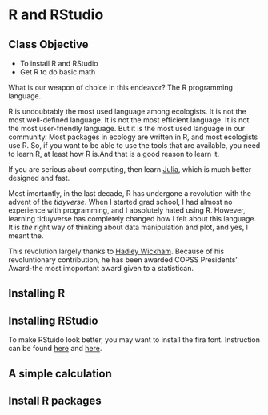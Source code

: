 # R and RStudio

::: {.callout-note}
## Class Objective
- To install R and RStudio
- Get R to do basic math
:::

What is our weapon of choice in this endeavor?  The R programming language. 

R is undoubtably the most used language among ecologists. It is not the most well-defined language. It is not the most efficient language. It is not the most user-friendly language. But it is the most used language in our community. Most packages in ecology are written in R, and most ecologists use R. So, if you want to be able to use the tools that are available, you need to learn R, at least how R is.And that is a good reason to learn it.

::: {.callout-tip}
If you are serious about computing, then learn [Julia](https://julialang.org/), which is much better designed and fast. 
:::

Most imortantly, in the last decade, R has undergone a revolution with the advent of the *tidyverse*. When I started grad school, I had almost no experience with programming, and I absolutely hated using R. However, learning tiduyverse has completely changed how I felt about this language. It is *the* right way of thinking about data manipulation and plot, and yes, I meant the.

This revolution largely thanks to [Hadley Wickham](https://hadley.nz/). Because of his revoluntionary contribution, he has been awarded COPSS Presidents' Award-the most imoportant award given to a statistican.

## Installing R

## Installing RStudio

::: {.callout-tip}
To make RStuido look better, you may want to install the fira font. Instruction can be found [here](https://github.com/tonsky/FiraCode/wiki/RStudio-instructions) and [here](https://firacode.org/using-fira-code-ligatures-in-rstudio/).
:::

## A simple calculation

## Install R packages

